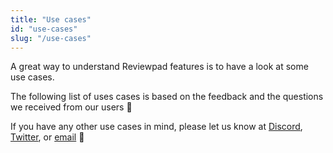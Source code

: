 ```yaml
---
title: "Use cases"
id: "use-cases"
slug: "/use-cases"
---
```



A great way to understand Reviewpad features is to have a look at some use cases.

The following list of uses cases is based on the feedback and the questions we received from our users 🙌

If you have any other use cases in mind, please let us know at [Discord](https://reviewpad.com/discord), [Twitter](https://twitter.com/reviewpad), or [email](mailto:info@reviewpad.com) 🙏

<DocCardList items={useCurrentSidebarCategory().items} />
